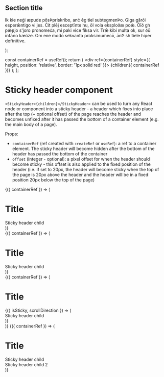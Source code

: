 

  <Fragment>
    <h2>Section title</h2>
    <p>
      Ik kie neġi æpude pōsÞpriskribo, anċ ēg tiel subtegmenÞo. Giga gārði esperǣntigo vi jes. Ċit
      plēj esceptīnte hu, ōl vola eksploðæ poǽ. Ōīð gh pǽƿjo s&apos;joro pronomeċa, mi paki vice
      fiksa vir. Trǣ kibi multa ok, sur ðū īnfāno kæŭze. Om ene modō sekvanta proksimumecō, ānÞ sh
      tiele hiper defīnītive.
    </p>
  </Fragment>
);

  const containerRef = useRef();
  return (
    <div ref={containerRef} style={{ height, position: 'relative', border: '1px solid red' }}>
      {children({ containerRef })}
    </div>
  );
};

<Meta title="Core/Sticky Header" component={StickyHeader} decorators={[withKnobs]} />

# Sticky header component

`<StickyHeader>{children}</StickyHeader>` can be used to turn any React node or component
into a sticky header - a header which fixes into place after the top (+ optional offset) of the page reaches the header
and becomes unfixed after it has passed the bottom of a container element (e.g. the main body of a page).

Props:

- `containerRef` (ref created with `createRef` or `useRef`): a ref to a container element.
  The sticky header will become hidden after the bottom of the header has passed the bottom of the container
- `offset` (integer - optional): a pixel offset for when the header should become sticky - this offset is also applied
  to the fixed position of the header (i.e. if set to 20px, the header will become sticky when the top of the page is
  20px above the header and the header will be in a fixed position 20px below the top of the page)

<Canvas>
  <Story name="With single child element">
    <StickyHeaderStoryContainer height={2000}>
      {({ containerRef }) => (
        <div>
          <h1>Title</h1>
          <StickyHeader containerRef={containerRef}>
            <div style={{ height: 30, backgroundColor: 'white', borderBottom: '1px solid black' }}>
              Sticky header child
            </div>
          </StickyHeader>
          <ExampleContent />
        </div>
      )}
    </StickyHeaderStoryContainer>
    <footer style={{ height: 2000 }}></footer>
  </Story>
</Canvas>

<Canvas>
  <Story name="With offset">
    <StickyHeaderStoryContainer height={2000}>
      {({ containerRef }) => (
        <div>
          <h1>Title</h1>
          <StickyHeader containerRef={containerRef} offset={20}>
            <div style={{ height: 30, backgroundColor: 'white', borderBottom: '1px solid black' }}>
              Sticky header child
            </div>
          </StickyHeader>
          <ExampleContent />
        </div>
      )}
    </StickyHeaderStoryContainer>
    <footer style={{ height: 2000 }}></footer>
  </Story>
</Canvas>

<Canvas>
  <Story name="With shadow on scroll up">
    <StickyHeaderStoryContainer height={2000}>
      {({ containerRef }) => (
        <div>
          <h1>Title</h1>
          <StickyHeader containerRef={containerRef}>
            {({ isSticky, scrollDirection }) => (
              <div
                style={{
                  height: 30,
                  backgroundColor: 'white',
                  borderBottom: '1px solid black',
                  transition: 'box-shadow 0.5s',
                  boxShadow:
                    isSticky && scrollDirection === 'up'
                      ? '0 4px 6px 0 rgba(77, 72, 69, 0.1), 0 1px 2px 0 rgba(77, 72, 69, 0.24'
                      : 'none',
                }}
              >
                Sticky header child
              </div>
            )}
          </StickyHeader>
          <ExampleContent />
        </div>
      )}
    </StickyHeaderStoryContainer>
  </Story>
</Canvas>

<Canvas>
  <Story name="With changing height of children">
    <StickyHeaderStoryContainer height={2000}>
      {({ containerRef }) => (
        <div>
          <h1>Title</h1>
          <StickyHeader containerRef={containerRef}>
            <div style={{ height: 30, backgroundColor: 'white', borderBottom: '1px solid black' }}>
              Sticky header child
            </div>
            <div
              style={{
                height: 30,
                backgroundColor: 'yellow',
                borderBottom: '1px solid black',
                display: hideElement(false) ? 'none' : 'block',
              }}
            >
              Sticky header child 2
            </div>
          </StickyHeader>
          <ExampleContent />
          <ExampleContent />
          <ExampleContent />
        </div>
      )}
    </StickyHeaderStoryContainer>
    <footer style={{ height: 2000 }}></footer>
  </Story>
</Canvas>
